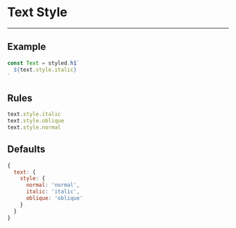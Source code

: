 
# Text Style

---

## Example

<Style>Hello</Style>

```jsx
const Text = styled.h1`
  ${text.style.italic}
`
```

## Rules

```js
text.style.italic
text.style.oblique
text.style.normal
```

## Defaults

```js
{
  text: {
    style: {
      normal: 'normal',
      italic: 'italic',
      oblique: 'oblique'
    }
  }
}
```
